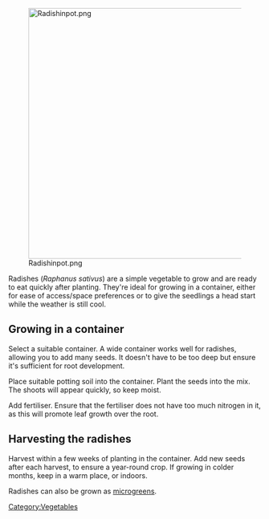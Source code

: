 [[File:Radishinpot.png|center|500px]]

Radishes (''Raphanus sativus'') are a simple vegetable to grow and are ready to eat quickly after planting. They're ideal for growing in a container, either for ease of access/space preferences or to give the seedlings a head start while the weather is still cool.

== Growing in a container ==

Select a suitable container. A wide container works well for radishes, allowing you to add many seeds. It doesn't have to be too deep but ensure it's sufficient for root development.

Place suitable potting soil into the container. Plant the seeds into the mix. The shoots will appear quickly, so keep moist.

Add fertiliser. Ensure that the fertiliser does not have too much nitrogen in it, as this will promote leaf growth over the root.

== Harvesting the radishes ==

Harvest within a few weeks of planting in the container. Add new seeds after each harvest, to ensure a year-round crop. If growing in colder months, keep in a warm place, or indoors.

Radishes can also be grown as [[microgreens]].

[[Category:Vegetables]]
